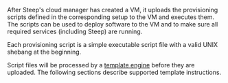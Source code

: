 
After Steep's cloud manager has created a VM, it uploads the provisioning
scripts defined in the corresponding <ScrollLink href="#setups">setup</ScrollLink>
to the VM and executes them. The scripts can be used to deploy software to the
VM and to make sure all required services (including Steep) are running.

Each provisioning script is a simple executable script file with a valid UNIX
shebang at the beginning.

Script files will be processed by a [template engine](https://pebbletemplates.io/)
before they are uploaded. The following sections describe supported template
instructions.
